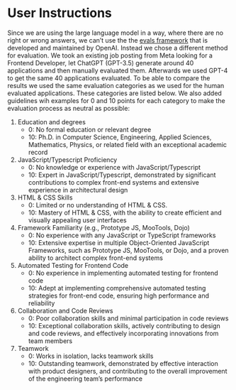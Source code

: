 # User Instructions

Since we are using the large language model in a way, where there are no right or wrong answers, we can't use the the [evals framework](https://github.com/openai/evals) that is developed and maintained by OpenAI. Instead we chose a different method for evaluation. We took an existing job posting from Meta looking for a Frontend Developer, let ChatGPT (GPT-3.5) generate around 40 applications and then manually evaluated them. Afterwards we used GPT-4 to get the same 40 applications evaluated. To be able to compare the results we used the same evaluation categories as we used for the human evaluated applications. These categories are listed below. We also added guidelines wih examples for 0 and 10 points for each category to make the evaluation process as neutral as possible:

1. Education and degrees
   - 0: No formal education or relevant degree
   - 10: Ph.D. in Computer Science, Engineering, Applied Sciences, Mathematics, Physics, or related field with an exceptional academic record


2. JavaScript/Typescript Proficiency
    - 0: No knowledge or experience with JavaScript/Typescript
    - 10: Expert in JavaScript/Typescript, demonstrated by significant contributions to complex front-end systems and extensive experience in architectural design


3. HTML & CSS Skills
    -  0: Limited or no understanding of HTML & CSS.
    -  10: Mastery of HTML & CSS, with the ability to create efficient and visually appealing user interfaces


4. Framework Familiarity (e.g., Prototype JS, MooTools, Dojo)
    -  0: No experience with any JavaScript or TypeScript frameworks
    -  10: Extensive expertise in multiple Object-Oriented JavaScript Frameworks, such as Prototype JS, MooTools, or Dojo, and a proven ability to architect complex front-end systems


5. Automated Testing for Frontend Code
    - 0: No experience in implementing automated testing for frontend code
    - 10: Adept at implementing comprehensive automated testing strategies for front-end code, ensuring high performance and reliability


6. Collaboration and Code Reviews
    -  0: Poor collaboration skills and minimal participation in code reviews
    -  10: Exceptional collaboration skills, actively contributing to design and code reviews, and effectively incorporating innovations from team members


7. Teamwork
    -  0: Works in isolation, lacks teamwork skills
    -  10: Outstanding teamwork, demonstrated by effective interaction with product designers, and contributing to the overall improvement of the engineering team's performance